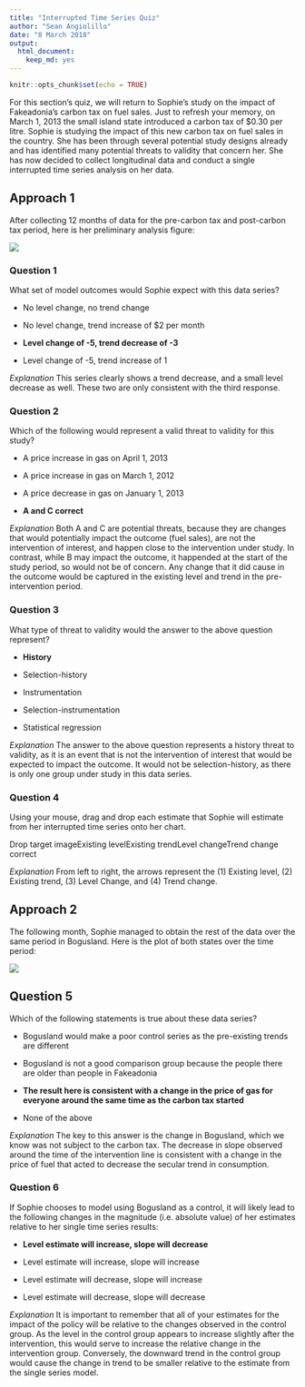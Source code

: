 ```yaml
---
title: "Interrupted Time Series Quiz"
author: "Sean Angiolillo"
date: "8 March 2018"
output: 
  html_document: 
    keep_md: yes
---
```


```r
knitr::opts_chunk$set(echo = TRUE)
```

For this section’s quiz, we will return to Sophie’s study on the impact of Fakeadonia’s carbon tax on fuel sales. Just to refresh your memory, on March 1, 2013 the small island state introduced a carbon tax of $0.30 per litre. Sophie is studying the impact of this new carbon tax on fuel sales in the country. She has been through several potential study designs already and has identified many potential threats to validity that concern her. She has now decided to collect longitudinal data and conduct a single interrupted time series analysis on her data.

## Approach 1
After collecting 12 months of data for the pre-carbon tax and post-carbon tax period, here is her preliminary analysis figure:

![](W1_QuizImage4.png)

### Question 1

What set of model outcomes would Sophie expect with this data series?

* No level change, no trend change

* No level change, trend increase of $2 per month

* **Level change of -5, trend decrease of -3**

* Level change of -5, trend increase of 1

*Explanation*
This series clearly shows a trend decrease, and a small level decrease as well. These two are only consistent with the third response.

### Question 2

Which of the following would represent a valid threat to validity for this study?

* A price increase in gas on April 1, 2013

* A price increase in gas on March 1, 2012

* A price decrease in gas on January 1, 2013

* **A and C correct**

*Explanation*
Both A and C are potential threats, because they are changes that would potentially impact the outcome (fuel sales), are not the intervention of interest, and happen close to the intervention under study. In contrast, while B may impact the outcome, it happended at the start of the study period, so would not be of concern. Any change that it did cause in the outcome would be captured in the existing level and trend in the pre-intervention period.

### Question 3

What type of threat to validity would the answer to the above question represent?

* **History**

* Selection-history

* Instrumentation

* Selection-instrumentation

* Statistical regression

*Explanation*
The answer to the above question represents a history threat to validity, as it is an event that is not the intervention of interest that would be expected to impact the outcome. It would not be selection-history, as there is only one group under study in this data series.

### Question 4

Using your mouse, drag and drop each estimate that Sophie will estimate from her interrupted time series onto her chart.

Drop target imageExisting levelExisting trendLevel changeTrend change
correct

*Explanation*
From left to right, the arrows represent the (1) Existing level, (2) Existing trend, (3) Level Change, and (4) Trend change.

## Approach 2

The following month, Sophie managed to obtain the rest of the data over the same period in Bogusland. Here is the plot of both states over the time period:

![](W1_QuizImage5.png)

## Question 5

Which of the following statements is true about these data series?

* Bogusland would make a poor control series as the pre-existing trends are different

* Bogusland is not a good comparison group because the people there are older than people in Fakeadonia

* **The result here is consistent with a change in the price of gas for everyone around the same time as the carbon tax started**

* None of the above

*Explanation*
The key to this answer is the change in Bogusland, which we know was not subject to the carbon tax. The decrease in slope observed around the time of the intervention line is consistent with a change in the price of fuel that acted to decrease the secular trend in consumption.

### Question 6

If Sophie chooses to model using Bogusland as a control, it will likely lead to the following changes in the magnitude (i.e. absolute value) of her estimates relative to her single time series results:

* **Level estimate will increase, slope will decrease** 

* Level estimate will increase, slope will increase

* Level estimate will decrease, slope will increase

* Level estimate will decrease, slope will decrease 

*Explanation*
It is important to remember that all of your estimates for the impact of the policy will be relative to the changes observed in the control group. As the level in the control group appears to increase slightly after the intervention, this would serve to increase the relative change in the intervention group. Conversely, the downward trend in the control group would cause the change in trend to be smaller relative to the estimate from the single series model.